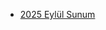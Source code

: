 

- [2025 Eylül Sunum](sunum-llm/sunumlar/sunum-LLM-giris-2025/sunum-LLM-giris-2025.html)












